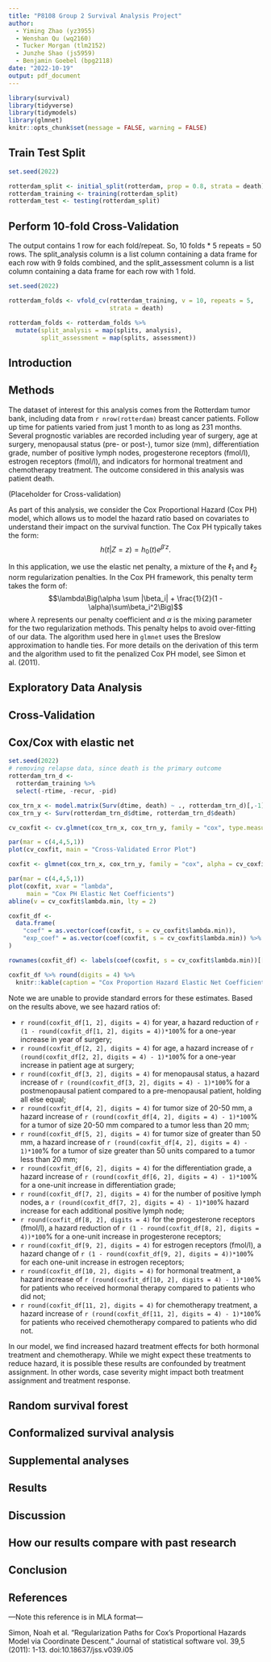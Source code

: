```yaml
---
title: "P8108 Group 2 Survival Analysis Project"
author: 
  - Yiming Zhao (yz3955) 
  - Wenshan Qu (wq2160)
  - Tucker Morgan (tlm2152)
  - Junzhe Shao (js5959)
  - Benjamin Goebel (bpg2118)
date: "2022-10-19"
output: pdf_document
---
```


```r
library(survival)
library(tidyverse)
library(tidymodels)
library(glmnet)
knitr::opts_chunk$set(message = FALSE, warning = FALSE)
```

## Train Test Split
```r
set.seed(2022)

rotterdam_split <- initial_split(rotterdam, prop = 0.8, strata = death)
rotterdam_training <- training(rotterdam_split)
rotterdam_test <- testing(rotterdam_split)
```

## Perform 10-fold Cross-Validation  
The output contains 1 row for each fold/repeat. So, 10 folds * 5 repeats = 50
rows. The split_analysis column is a list column containing a data frame for
each row with 9 folds combined, and the split_assessment column is a list column 
containing a data frame for each row with 1 fold.
```r
set.seed(2022)

rotterdam_folds <- vfold_cv(rotterdam_training, v = 10, repeats = 5, 
                            strata = death)

rotterdam_folds <- rotterdam_folds %>%
  mutate(split_analysis = map(splits, analysis),
         split_assessment = map(splits, assessment))
```

## Introduction

## Methods

The dataset of interest for this analysis comes from the Rotterdam tumor bank, including data from `r nrow(rotterdam)` breast cancer patients. Follow up time for patients varied from just 1 month to as long as 231 months. Several prognostic variables are recorded including year of surgery, age at surgery, menopausal status (pre- or post-), tumor size (mm), differentiation grade, number of positive lymph nodes, progesterone receptors (fmol/l), estrogen receptors (fmol/l), and indicators for hormonal treatment and chemotherapy treatment. The outcome considered in this analysis was patient death.

(Placeholder for Cross-validation)

As part of this analysis, we consider the Cox Proportional Hazard (Cox PH) model, which allows us to model the hazard ratio based on covariates to understand their impact on the survival function. The Cox PH typically takes the form:
$$h(t|Z = z) = h_0(t)e^{\beta'z}.$$

In this application, we use the elastic net penalty, a mixture of the $\ell_1$ and $\ell_2$ norm regularization penalties. In the Cox PH framework, this penalty term takes the form of:
$$\lambda\Big(\alpha \sum |\beta_i| + \frac{1}{2}(1 - \alpha)\sum\beta_i^2\Big)$$
where $\lambda$ represents our penalty coefficient and $\alpha$ is the mixing parameter for the two regularization methods. This penalty helps to avoid over-fitting of our data. The algorithm used here in `glmnet` uses the Breslow approximation to handle ties. For more details on the derivation of this term and the algorithm used to fit the penalized Cox PH model, see Simon et al. (2011).

## Exploratory Data Analysis

## Cross-Validation

## Cox/Cox with elastic net

```r
set.seed(2022)
# removing relapse data, since death is the primary outcome
rotterdam_trn_d <- 
  rotterdam_training %>% 
  select(-rtime, -recur, -pid)

cox_trn_x <- model.matrix(Surv(dtime, death) ~ ., rotterdam_trn_d)[,-1]
cox_trn_y <- Surv(rotterdam_trn_d$dtime, rotterdam_trn_d$death)

cv_coxfit <- cv.glmnet(cox_trn_x, cox_trn_y, family = "cox", type.measure = "deviance")

par(mar = c(4,4,5,1))
plot(cv_coxfit, main = "Cross-Validated Error Plot")

coxfit <- glmnet(cox_trn_x, cox_trn_y, family = "cox", alpha = cv_coxfit$lambda.min)

par(mar = c(4,4,5,1))
plot(coxfit, xvar = "lambda",
     main = "Cox PH Elastic Net Coefficients")
abline(v = cv_coxfit$lambda.min, lty = 2)

coxfit_df <- 
  data.frame(
    "coef" = as.vector(coef(coxfit, s = cv_coxfit$lambda.min)),
    "exp_coef" = as.vector(coef(coxfit, s = cv_coxfit$lambda.min)) %>% exp()
)

rownames(coxfit_df) <- labels(coef(coxfit, s = cv_coxfit$lambda.min))[[1]]

coxfit_df %>% round(digits = 4) %>% 
  knitr::kable(caption = "Cox Proportion Hazard Elastic Net Coefficients")
```

Note we are unable to provide standard errors for these estimates. Based on the results above, we see hazard ratios of:

* `r round(coxfit_df[1, 2], digits = 4)` for year, a hazard reduction of `r (1 - round(coxfit_df[1, 2], digits = 4))*100`% for a one-year increase in year of surgery;
* `r round(coxfit_df[2, 2], digits = 4)` for age, a hazard increase of `r (round(coxfit_df[2, 2], digits = 4) - 1)*100`% for a one-year increase in patient age at surgery;
* `r round(coxfit_df[3, 2], digits = 4)` for menopausal status, a hazard increase of `r (round(coxfit_df[3, 2], digits = 4) - 1)*100`% for a postmenopausal patient compared to a pre-menopausal patient, holding all else equal;
* `r round(coxfit_df[4, 2], digits = 4)` for tumor size of 20-50 mm, a hazard increase of `r (round(coxfit_df[4, 2], digits = 4) - 1)*100`% for a tumor of size 20-50 mm compared to a tumor less than 20 mm;
* `r round(coxfit_df[5, 2], digits = 4)` for tumor size of greater than 50 mm, a hazard increase of `r (round(coxfit_df[4, 2], digits = 4) - 1)*100`% for a tumor of size greater than 50 units compared to a tumor less than 20 mm;
* `r round(coxfit_df[6, 2], digits = 4)` for the differentiation grade, a hazard increase of `r (round(coxfit_df[6, 2], digits = 4) - 1)*100`% for a one-unit increase in differentiation grade;
* `r round(coxfit_df[7, 2], digits = 4)` for the number of positive lymph nodes, a `r (round(coxfit_df[7, 2], digits = 4) - 1)*100`% hazard increase for each additional positive lymph node;
* `r round(coxfit_df[8, 2], digits = 4)` for the progesterone receptors (fmol/l), a hazard reduction of `r (1 - round(coxfit_df[8, 2], digits = 4))*100`% for a one-unit increase in progesterone receptors;
* `r round(coxfit_df[9, 2], digits = 4)` for estrogen receptors (fmol/l), a hazard change of `r (1 - round(coxfit_df[9, 2], digits = 4))*100`% for each one-unit increase in estrogen receptors;
* `r round(coxfit_df[10, 2], digits = 4)` for hormonal treatment, a hazard increase of `r (round(coxfit_df[10, 2], digits = 4) - 1)*100`% for patients who received hormonal therapy compared to patients who did not;
* `r round(coxfit_df[11, 2], digits = 4)` for chemotherapy treatment, a hazard increase of `r (round(coxfit_df[11, 2], digits = 4) - 1)*100`% for patients who received chemotherapy compared to patients who did not.

In our model, we find increased hazard treatment effects for both hormonal treatment and chemotherapy. While we might expect these treatments to reduce hazard, it is possible these results are confounded by treatment assignment. In other words, case severity might impact both treatment assignment and treatment response.

## Random survival forest

## Conformalized survival analysis

## Supplemental analyses

## Results

## Discussion

## How our results compare with past research

## Conclusion

\newpage

## References

---Note this reference is in MLA format---

Simon, Noah et al. “Regularization Paths for Cox's Proportional Hazards Model via Coordinate Descent.” Journal of statistical software vol. 39,5 (2011): 1-13. doi:10.18637/jss.v039.i05